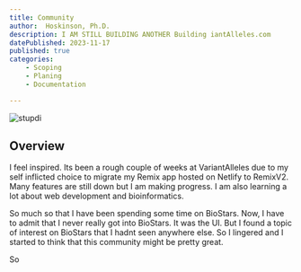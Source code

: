 ```yaml
---
title: Community
author:  Hoskinson, Ph.D.
description: I AM STILL BUILDING ANOTHER Building iantAlleles.com
datePublished: 2023-11-17
published: true
categories:
    - Scoping
    - Planing
    - Documentation

---
```



![stupdi](https://res.cloudinary.com/dch-photo/image/upload/v1675678877/Japan_2023/Kanazawa/PXL_20230131_110609004.MP_tndiyy.jpg)
## Overview

I feel inspired. Its been a rough couple of weeks at VariantAlleles due to my self inflicted choice to migrate my Remix app hosted on Netlify to RemixV2. Many features are still down but I am making progress. I am also learning a lot about web development and bioinformatics.

So much so that I have been spending some time on BioStars. Now, I have to admit that I never really got into BioStars. It was the UI.
But I found a topic of interest on BioStars that I hadnt seen anywhere else. So I lingered and I started to think that this community might be pretty great.

So


